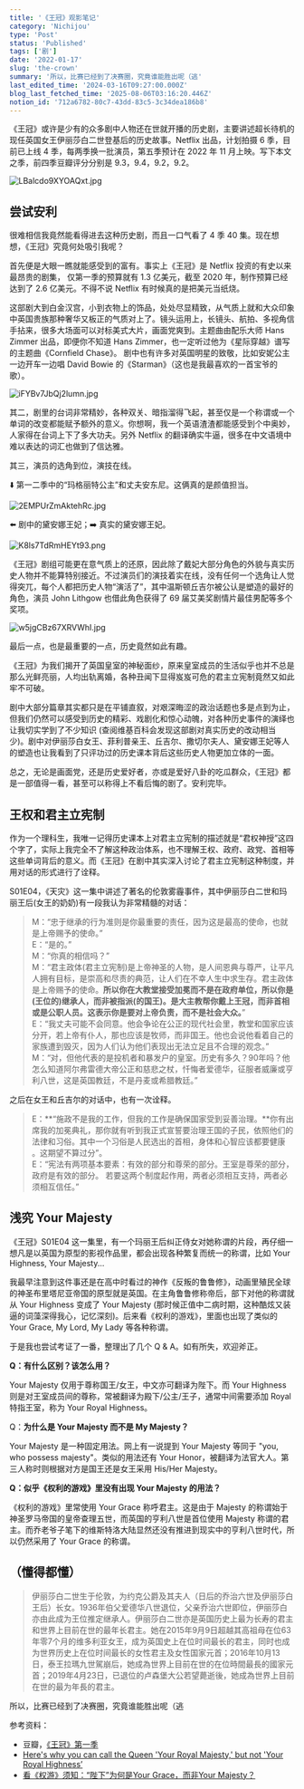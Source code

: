 ```yaml
---
title: '《王冠》观影笔记'
category: 'Nichijou'
type: 'Post'
status: 'Published'
tags: ['剧']
date: '2022-01-17'
slug: 'the-crown'
summary: '所以，比赛已经到了决赛圈，究竟谁能胜出呢（逃'
last_edited_time: '2024-03-16T09:27:00.000Z'
blog_last_fetched_time: '2025-08-06T03:16:20.446Z'
notion_id: '712a6782-80c7-43dd-83c5-3c34dea186b8'
---
```


《王冠》或许是少有的众多剧中人物还在世就开播的历史剧，主要讲述超长待机的现任英国女王伊丽莎白二世登基后的历史故事。Netflix 出品，计划拍摄 6 季，目前已上线 4 季，每两季换一批演员，第五季预计在 2022 年 11 月上映。写下本文之季，前四季豆瓣评分分别是 9.3，9.4，9.2，9.2。

![LBalcdo9XYOAQxt.jpg](https://cdn.sa.net/2024/03/16/LBalcdo9XYOAQxt.jpg)

## 尝试安利

很难相信我竟然能看得进去这种历史剧，而且一口气看了 4 季 40 集。现在想想，《王冠》究竟何处吸引我呢？

首先便是大眼一瞧就能感受到的富有。事实上《王冠》是 Netflix 投资的有史以来最昂贵的剧集， 仅第一季的预算就有 1.3 亿美元，截至 2020 年，制作预算已经达到了 2.6 亿美元。不得不说 Netflix 有时候真的是把美元当纸烧。

这部剧大到白金汉宫，小到衣物上的饰品，处处尽显精致，从气质上就和大众印象中英国贵族那种奢华又板正的气质对上了。镜头运用上，长镜头、航拍、多视角信手拈来，很多大场面可以对标美式大片，画面党爽到。主题曲由配乐大师 Hans Zimmer 出品，即便你不知道 Hans Zimmer，也一定听过他为《星际穿越》谱写的主题曲《Cornfield Chase》。 剧中也有许多对英国明星的致敬，比如安妮公主一边开车一边唱 David Bowie 的《Starman》（这也是我最喜欢的一首宝爷的歌）。

![iFYBv7JbQj2lumn.jpg](https://cdn.sa.net/2024/03/16/iFYBv7JbQj2lumn.jpg)

其二，剧里的台词非常精妙，各种双关、暗指溜得飞起，甚至仅是一个称谓或一个单词的改变都能赋予额外的意义。你想啊，我一个英语渣渣都能感受到个中奥妙，人家得在台词上下了多大功夫。另外 Netflix 的翻译确实牛逼，很多在中文语境中难以表达的词汇也做到了信达雅。

其三，演员的选角到位，演技在线。

⬇️ 第一二季中的“玛格丽特公主”和丈夫安东尼。这俩真的是颜值担当。

![2EMPUrZmAktehRc.jpg](https://cdn.sa.net/2024/03/16/2EMPUrZmAktehRc.jpg)

⬅️ 剧中的黛安娜王妃；➡️ 真实的黛安娜王妃。

![K8ls7TdRmHEYt93.png](https://cdn.sa.net/2024/03/16/K8ls7TdRmHEYt93.png)

《王冠》剧组可能更在意气质上的还原，因此除了戴妃大部分角色的外貌与真实历史人物并不能算特别接近。不过演员们的演技着实在线，没有任何一个选角让人觉得突兀，每个人都把历史人物“演活了”，其中温斯顿丘吉尔被公认是塑造的最好的角色，演员 John Lithgow 也借此角色获得了 69 届艾美奖剧情片最佳男配等多个奖项。

![w5jgCBz67XRVWhI.jpg](https://cdn.sa.net/2024/03/16/w5jgCBz67XRVWhI.jpg)

最后一点，也是最重要的一点，历史竟然如此有趣。

《王冠》为我们揭开了英国皇室的神秘面纱，原来皇室成员的生活似乎也并不总是那么光鲜亮丽，人均出轨离婚，各种丑闻下显得岌岌可危的君主立宪制竟然又如此牢不可破。

剧中大部分篇章其实都只是在平铺直叙，对艰深晦涩的政治话题也多是点到为止，但我们仍然可以感受到历史的精彩、戏剧化和惊心动魄，对各种历史事件的演绎也让我切实学到了不少知识 (查阅维基百科会发现这部剧对真实历史的改动相当少)。剧中对伊丽莎白女王、菲利普亲王、丘吉尔、撒切尔夫人、黛安娜王妃等人的塑造也让我看到了只评功过的历史课本背后这些历史人物更加立体的一面。

总之，无论是画面党，还是历史爱好者，亦或是爱好八卦的吃瓜群众，《王冠》都是一部值得一看，甚至可以称得上不看后悔的剧了。安利完毕。

## 王权和君主立宪制

作为一个理科生，我唯一记得历史课本上对君主立宪制的描述就是“君权神授”这四个字了，实际上我完全不了解这种政治体系，也不理解王权、政府、政党、首相等这些单词背后的意义。而《王冠》在剧中其实深入讨论了君主立宪制这种制度，并用对话的形式进行了诠释。

S01E04，《天灾》这一集中讲述了著名的伦敦雾霾事件，其中伊丽莎白二世和玛丽王后(女王的奶奶)有一段我认为非常精髓的对话：

> M：“忠于继承的行为准则是你最重要的责任，因为这是最高的使命，也就是上帝赐予的使命。”  
> E：“是的。”  
> M：“你真的相信吗？”  
> M：“君主政体(君主立宪制)是上帝神圣的人物，是人间恩典与尊严，让平凡人拥有目标，是崇高和尽责的典范，让人们在不幸人生中求生存。君主政体是上帝赐予的使命。**所以你在大教堂接受加冕而不是在政府单位，所以你是(王位的)继承人，而非被指派(的国王)。是大主教帮你戴上王冠，而非首相或是公职人员。这表示你是要对上帝负责，而不是社会大众。**”  
> E：“我丈夫可能不会同意。他会争论在公正的现代社会里，教堂和国家应该分开，若上帝有仆人，那也应该是牧师，而非国王。他也会说他看着自己的家族遭到毁灭，因为人们认为他们表现出无法立足且不合理的观念。”  
> M：“对，但他代表的是投机者和暴发户的皇室。历史有多久？90年吗？他怎么知道阿尔弗雷德大帝公正和慈悲之杖，忏悔者爱德华，征服者威廉或亨利八世，这是英国教廷，不是丹麦或希腊教廷。”

之后在女王和丘吉尔的对话中，也有一次诠释。

> E：**“施政不是我的工作，但我的工作是确保国家受到妥善治理。**你有出席我的加冕典礼，那你就有听到我正式宣誓要治理王国的子民，依照他们的法律和习俗。其中一个习俗是人民选出的首相，身体和心智应该都要健康 。这期望不算过分”。  
> E：“宪法有两项基本要素：有效的部分和尊荣的部分。王室是尊荣的部分，政府是有效的部分。 若要这两个制度起作用，两者必须相互支持，两者必须相互信任。”

## 浅究 Your Majesty

《王冠》S01E04 这一集里，有一个玛丽王后纠正侍女对她称谓的片段，再仔细一想凡是以英国为原型的影视作品里，都会出现各种繁复而统一的称谓，比如 Your Highness, Your Majesty...

我最早注意到这件事还是在高中时看过的神作《反叛的鲁鲁修》，动画里殖民全球的神圣布里塔尼亚帝国的原型就是英国。在主角鲁鲁修称帝后，部下对他的称谓就从 Your Highness 变成了 Your Majesty (那时候正值中二病时期，这种酷炫又装逼的词藻深得我心，记忆深刻)。后来看《权利的游戏》，里面也出现了类似的 Your Grace, My Lord, My Lady 等各种称谓。

于是我也尝试考证了一番，整理出了几个 Q & A。如有所失，欢迎斧正。

**Q：有什么区别？该怎么用？**

Your Majesty 仅用于尊称国王/女王，中文亦可翻译为陛下。而 Your Highness 则是对王室成员间的尊称，常被翻译为殿下/公主/王子，通常中间需要添加 Royal 特指王室，称为 Your Royal Highness。

Q：**为什么是 Your Majesty 而不是 My Majesty？**

Your Majesty 是一种固定用法。网上有一说提到 Your Majesty 等同于 "you, who possess majesty"。类似的用法还有 Your Honor，被翻译为法官大人。第三人称时则根据对方是国王还是女王采用 His/Her Majesty。

**Q：似乎《权利的游戏》里没有出现 Your Majesty 的用法？**

《权利的游戏》里常使用 Your Grace 称呼君主。这是由于 Majesty 的称谓始于神圣罗马帝国的皇帝查理五世，而英国的亨利八世是首位使用 Majesty 称谓的君主。而乔老爷子笔下的维斯特洛大陆显然还没有推进到现实中的亨利八世时代，所以仍然采用了 Your Grace 的称谓。

## （懂得都懂）

> 伊丽莎白二世生于伦敦，为约克公爵及其夫人（日后的乔治六世及伊丽莎白王后）长女。1936年伯父爱德华八世退位，父亲乔治六世即位，伊丽莎白亦由此成为王位推定继承人。伊丽莎白二世亦是英国历史上最为长寿的君主和世界上目前在世的最年长君主。她在2015年9月9日超越其高祖母在位63年零7个月的维多利亚女王，成为英国史上在位时间最长的君主，同时也成为世界历史上在位时间最长的女性君主及女性国家元首；2016年10月13日，泰王拉瑪九世駕崩后，她成為世界上目前在世的在位時間最長的國家元首；2019年4月23日，已退位的卢森堡大公若望薨逝後，她成為世界上目前在世的最为年長的君主。

所以，比赛已经到了决赛圈，究竟谁能胜出呢（逃

参考资料：

- 豆瓣，[《王冠》第一季](https://movie.douban.com/subject/26427152/)
- [Here's why you can call the Queen 'Your Royal Majesty,' but not 'Your Royal Highness’](https://www.insider.com/difference-between-royal-majesty-and-royal-highness-2019-3)
- [看《权游》须知：“陛下”为何是Your Grace，而非Your Majesty？](https://www.sohu.com/a/315598940_312708)
